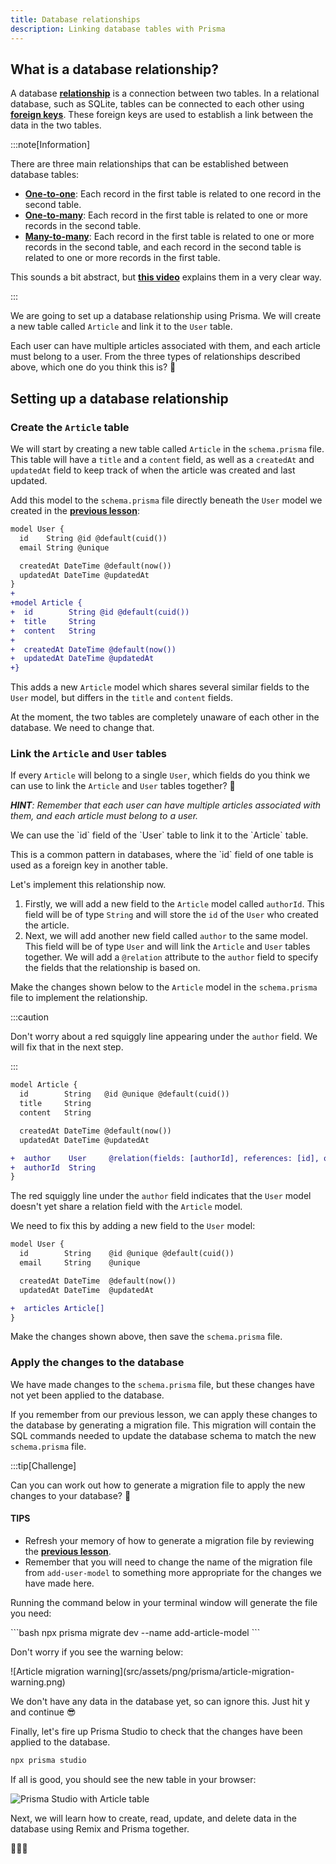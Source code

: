 ```yaml
---
title: Database relationships
description: Linking database tables with Prisma
---
```



## What is a database relationship?

A database [**relationship**](https://www.prisma.io/docs/orm/prisma-schema/data-model/relations) is a connection between two tables. In a relational database, such as SQLite, tables can be connected to each other using [**foreign keys**](https://www.prisma.io/docs/orm/prisma-schema/data-model/relations#relational-databases). These foreign keys are used to establish a link between the data in the two tables.

:::note[Information]

There are three main relationships that can be established between database tables:

- [**One-to-one**](https://www.prisma.io/docs/orm/prisma-schema/data-model/relations/one-to-one-relations): Each record in the first table is related to one record in the second table.
- [**One-to-many**](https://www.prisma.io/docs/orm/prisma-schema/data-model/relations/one-to-many-relations): Each record in the first table is related to one or more records in the second table.
- [**Many-to-many**](https://www.prisma.io/docs/orm/prisma-schema/data-model/relations/many-to-many-relations): Each record in the first table is related to one or more records in the second table, and each record in the second table is related to one or more records in the first table.

This sounds a bit abstract, but [**this video**](https://youtu.be/fpBYj55-zd8?si=nLyBxsfkBVdPzqKL) explains them in a very clear way.

:::

We are going to set up a database relationship using Prisma. We will create a new table called `Article` and link it to the `User` table.

Each user can have multiple articles associated with them, and each article must belong to a user. From the three types of relationships described above, which one do you think this is? 🤔

## Setting up a database relationship

### Create the `Article` table

We will start by creating a new table called `Article` in the `schema.prisma` file. This table will have a `title` and a `content` field, as well as a `createdAt` and `updatedAt` field to keep track of when the article was created and last updated.

Add this model to the `schema.prisma` file directly beneath the `User` model we created in the [**previous lesson**](/code-monster/guides/prisma/prisma-schema):

```diff lang="tsx" title="prisma/schema.prisma"
model User {
  id    String @id @default(cuid())
  email String @unique

  createdAt DateTime @default(now())
  updatedAt DateTime @updatedAt
}
+
+model Article {
+  id        String @id @default(cuid())
+  title     String
+  content   String
+
+  createdAt DateTime @default(now())
+  updatedAt DateTime @updatedAt
+}
```

This adds a new `Article` model which shares several similar fields to the `User` model, but differs in the `title` and `content` fields.

At the moment, the two tables are completely unaware of each other in the database. We need to change that.

### Link the `Article` and `User` tables

If every `Article` will belong to a single `User`, which fields do you think we can use to link the `Article` and `User` tables together? 🤔

***HINT**: Remember that each user can have multiple articles associated with them, and each article must belong to a user.*

<MonsterReveal>
  <div>
    <p>We can use the `id` field of the `User` table to link it to the `Article` table.</p>
    <p>This is a common pattern in databases, where the `id` field of one table is used as a foreign key in another table.</p>
  </div>
</MonsterReveal>

Let's implement this relationship now.

1. Firstly, we will add a new field to the `Article` model called `authorId`. This field will be of type `String` and will store the `id` of the `User` who created the article.
2. Next, we will add another new field called `author` to the same model. This field will be of type `User` and will link the `Article` and `User` tables together. We will add a `@relation` attribute to the `author` field to specify the fields that the relationship is based on.

Make the changes shown below to the `Article` model in the `schema.prisma` file to implement the relationship.

:::caution

Don't worry about a red squiggly line appearing under the `author` field. We will fix that in the next step.

:::

```diff lang="tsx" title="prisma/schema.prisma"
model Article {
  id        String   @id @unique @default(cuid())
  title     String
  content   String

  createdAt DateTime @default(now())
  updatedAt DateTime @updatedAt

+  author    User     @relation(fields: [authorId], references: [id], onDelete: Cascade, onUpdate: Cascade)
+  authorId  String
}
```

The red squiggly line under the `author` field indicates that the `User` model doesn't yet share a relation field with the `Article` model.

We need to fix this by adding a new field to the `User` model:

```diff lang="tsx" title="prisma/schema.prisma"
model User {
  id        String    @id @unique @default(cuid())
  email     String    @unique

  createdAt DateTime  @default(now())
  updatedAt DateTime  @updatedAt

+  articles Article[]
}
```

Make the changes shown above, then save the `schema.prisma` file.

### Apply the changes to the database

We have made changes to the `schema.prisma` file, but these changes have not yet been applied to the database.

If you remember from our previous lesson, we can apply these changes to the database by generating a migration file. This migration will contain the SQL commands needed to update the database schema to match the new `schema.prisma` file.

:::tip[Challenge]

Can you can work out how to generate a migration file to apply the new changes to your database? 🤔

#### TIPS

- Refresh your memory of how to generate a migration file by reviewing the [**previous lesson**](/code-monster/guides/prisma/prisma-schema#creating-a-migration-file).
- Remember that you will need to change the name of the migration file from `add-user-model` to something more appropriate for the changes we have made here.

<MonsterReveal>
  <div>
    <p>Running the command below in your terminal window will generate the file you need:</p>
    ```bash
    npx prisma migrate dev --name add-article-model
    ```
    <p>Don't worry if you see the warning below:</p>
    ![Article migration warning](src/assets/png/prisma/article-migration-warning.png)
    <p>We don't have any data in the database yet, so can ignore this. Just hit <MonsterKbd>y</MonsterKbd> and continue 😎</p>
  </div>
</MonsterReveal>

Finally, let's fire up Prisma Studio to check that the changes have been applied to the database.

```bash
npx prisma studio
```

If all is good, you should see the new table in your browser:

![Prisma Studio with Article table](src/assets/png/prisma/prisma-studio-article-table.png)

Next, we will learn how to create, read, update, and delete data in the database using Remix and Prisma together.

🚀🚀🚀
